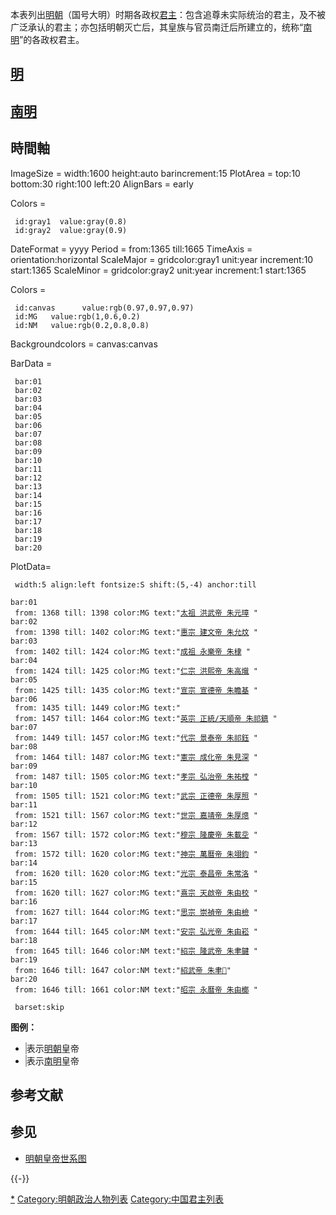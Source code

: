 {{Infobox former monarchy
| realm = [[明朝|大明]]
| royal_title = [[中國皇帝|皇帝]]
| border = imperial
| coatofarms =
| coatofarmssize =
| coatofarmscaption =
| image = A Seated Portrait of Ming Emperor Taizu.jpg
| caption = '''明太祖朱元璋'''
| first_monarch = [[朱元璋|明太祖]]（明朝）<br>[[弘光帝|明安宗]]（南明）
| last_monarch = [[崇禎帝|明思宗]]（明朝）<br>[[永历帝|明昭宗]]（南明）
| style = [[陛下|陛下]]、[[皇上|皇上]]、[[万岁|万岁]]
| residence =[[明故宫|南京故宮]]<br>[[故宫|北京紫禁城]]<br>南明君主皆以其首都所在府衙為行宮
| appointer = [[世襲制|繼承制]]
| began = 1368年（明朝）<br>1644年（南明）
| ended = 1644年（明朝）<br>1662年（南明）<br>1683年（明鄭）
| pretender =
}}
{{中国君主列表}}
本表列出[[明朝|明朝]]（国号大明）时期各政权[[中国君主列表|君主]]：包含追尊未实际统治的君主，及不被广泛承认的君主；亦包括明朝灭亡后，其皇族与官员南迁后所建立的，统称“[[南明|南明]]”的各政权君主。

== [[明朝|明]] ==
{{中国君主列表/明朝}}

== [[南明|南明]] ==
{{中国君主列表/明朝/南明}}

== 時間軸 ==
<onlyinclude><timeline>
ImageSize = width:1600 height:auto barincrement:15
PlotArea  = top:10 bottom:30 right:100 left:20
AlignBars = early

Colors     =
  id:gray1  value:gray(0.8)
  id:gray2  value:gray(0.9)

DateFormat = yyyy
Period     = from:1365 till:1665
TimeAxis   = orientation:horizontal
ScaleMajor = gridcolor:gray1 unit:year increment:10 start:1365
ScaleMinor = gridcolor:gray2 unit:year increment:1 start:1365

Colors     =
  id:canvas      value:rgb(0.97,0.97,0.97)
  id:MG   value:rgb(1,0.6,0.2)
  id:NM   value:rgb(0.2,0.8,0.8)

Backgroundcolors = canvas:canvas

BarData =
  bar:01
  bar:02
  bar:03
  bar:04
  bar:05
  bar:06
  bar:07
  bar:08
  bar:09
  bar:10
  bar:11
  bar:12
  bar:13
  bar:14
  bar:15
  bar:16
  bar:17
  bar:18
  bar:19
  bar:20

PlotData=
  width:5 align:left fontsize:S shift:(5,-4) anchor:till

 bar:01
  from: 1368 till: 1398 color:MG text:"[[朱元璋|太祖 洪武帝 朱元璋]] "
 bar:02
  from: 1398 till: 1402 color:MG text:"[[建文帝|惠宗 建文帝 朱允炆]] "
 bar:03
  from: 1402 till: 1424 color:MG text:"[[明成祖|成祖 永樂帝 朱棣]] "
 bar:04
  from: 1424 till: 1425 color:MG text:"[[明仁宗|仁宗 洪熙帝 朱高熾]] "
 bar:05
  from: 1425 till: 1435 color:MG text:"[[明宣宗|宣宗 宣德帝 朱瞻基]] "
 bar:06
  from: 1435 till: 1449 color:MG text:" 
  from: 1457 till: 1464 color:MG text:"[[明英宗|英宗 正統/天順帝 朱祁鎮]] "
 bar:07
  from: 1449 till: 1457 color:MG text:"[[景泰帝|代宗 景泰帝 朱祁鈺]] "
 bar:08
  from: 1464 till: 1487 color:MG text:"[[明憲宗|憲宗 成化帝 朱見深]] "
 bar:09
  from: 1487 till: 1505 color:MG text:"[[明孝宗|孝宗 弘治帝 朱祐樘]] "
 bar:10
  from: 1505 till: 1521 color:MG text:"[[明武宗|武宗 正德帝 朱厚照]] "
 bar:11
  from: 1521 till: 1567 color:MG text:"[[明世宗|世宗 嘉靖帝 朱厚熜]] "
 bar:12
  from: 1567 till: 1572 color:MG text:"[[明穆宗|穆宗 隆慶帝 朱載坖]] "
 bar:13
  from: 1572 till: 1620 color:MG text:"[[明神宗|神宗 萬曆帝 朱翊鈞]] "
 bar:14
  from: 1620 till: 1620 color:MG text:"[[明光宗|光宗 泰昌帝 朱常洛]] "
 bar:15
  from: 1620 till: 1627 color:MG text:"[[明熹宗|熹宗 天啟帝 朱由校]] "
 bar:16
  from: 1627 till: 1644 color:MG text:"[[崇禎帝|思宗 崇禎帝 朱由檢]] "
 bar:17
  from: 1644 till: 1645 color:NM text:"[[弘光帝|安宗 弘光帝 朱由崧]] "
 bar:18
  from: 1645 till: 1646 color:NM text:"[[隆武帝|紹宗 隆武帝 朱聿鍵]] "
 bar:19
  from: 1646 till: 1647 color:NM text:"[[紹武帝|紹武帝 朱聿𨮁]]"
 bar:20
  from: 1646 till: 1661 color:NM text:"[[永历帝|昭宗 永曆帝 朱由榔]] "

  barset:skip
</timeline></onlyinclude>

'''图例：'''
* <span style="background:#FF9933;width:50px;border:1px solid #AAAAAA">{{font color|white|橙色}}</span> 表示[[明朝|明朝]]皇帝
* <span style="background:#33CCCC;width:50px;border:1px solid #AAAAAA">{{font color|white|青色}}</span> 表示[[南明|南明]]皇帝

== 参考文献 ==
{{Reflist}}

== 参见 ==
* [[明朝皇帝世系图|明朝皇帝世系图]]

{{-}}
{{明朝皇帝}}
{{明朝皇陵}}
{{中國領袖列表}}
{{明朝歷史事件}}

[[Category:明朝皇帝|*]]
[[Category:明朝政治人物列表|Category:明朝政治人物列表]]
[[Category:中国君主列表|Category:中国君主列表]]